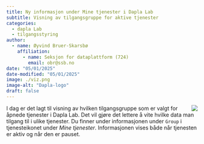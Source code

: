 ```yaml
---
title: Ny informasjon under Mine tjenester i Dapla Lab
subtitle: Visning av tilgangsgruppe for aktive tjenester 
categories:
  - dapla Lab
  - tilgangsstyring
author:
  - name: Øyvind Bruer-Skarsbø
    affiliation: 
      - name: Seksjon for dataplattform (724)
        email: obr@ssb.no
date: "05/01/2025"
date-modified: "05/01/2025"
image: ./viz.png
image-alt: "Dapla-logo"
draft: false
---
```


![](./viz.png){style="max-width: 40%; float: right;" fig-alt="Dapla logo"}
I dag er det lagt til visning av hvilken tilgangsgruppe som er valgt for åpnede tjenester i Dapla Lab. Det vil gjøre det lettere å vite hvilke data man tilgang til i ulike tjenester. Du finner under informasjonen under `Group` i tjenesteikonet under *Mine tjenester*. Informasjonen vises både når tjenesten er aktiv og når den er pauset. 
